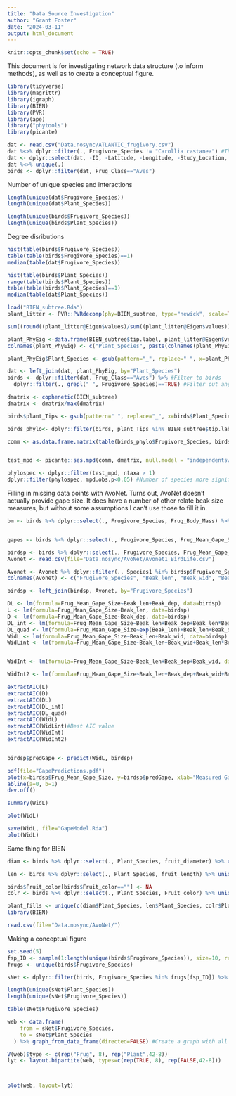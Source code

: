 ```yaml
---
title: "Data Source Investigation"
author: "Grant Foster"
date: "2024-03-11"
output: html_document
---
```


```r
knitr::opts_chunk$set(echo = TRUE)
```

This document is for investigating network data structure (to inform methods), as well as to create a conceptual figure.

```r
library(tidyverse)
library(magrittr)
library(igraph)
library(BIEN)
library(PVR)
library(ape)
library("phytools")
library(picante)
```


```r
dat <- read.csv("Data.nosync/ATLANTIC_frugivory.csv")
dat %<>% dplyr::filter(., Frugivore_Species != "Carollia castanea") #This bat has an incorrect gape size, so it's filtered out
dat <- dplyr::select(dat, -ID, -Latitude, -Longitude, -Study_Location, -Precision, -Study_Method, -Study.reference, -Doi.Link, -Frug_Population_Trend, -Frug_Migration_status)
dat %<>% unique(.)
birds <- dplyr::filter(dat, Frug_Class=="Aves")
```

Number of unique species and interactions
```r
length(unique(dat$Frugivore_Species))
length(unique(dat$Plant_Species))

length(unique(birds$Frugivore_Species))
length(unique(birds$Plant_Species))
```

Degree disributions

```r
hist(table(birds$Frugivore_Species))
table(table(birds$Frugivore_Species)==1)
median(table(dat$Frugivore_Species))
```


```r
hist(table(birds$Plant_Species))
range(table(birds$Plant_Species))
table(table(birds$Plant_Species)==1)
median(table(dat$Plant_Species))
```


```r
load("BIEN_subtree.Rda")
plant_litter <- PVR::PVRdecomp(phy=BIEN_subtree, type="newick", scale=TRUE)

sum((round((plant_litter@Eigen$values)/sum((plant_litter@Eigen$values)),3)*100)[1:4]) #first three vectors contain about 42.6% of variation :(

plant_PhyEig <-data.frame(BIEN_subtree$tip.label, plant_litter@Eigen$vectors[,1:5])
colnames(plant_PhyEig) <- c("Plant_Species", paste(colnames(plant_PhyEig)[2:ncol(plant_PhyEig)], "PlDecomp", sep=""))

plant_PhyEig$Plant_Species <- gsub(pattern="_", replace=" ", x=plant_PhyEig$Plant_Species)

dat <- left_join(dat, plant_PhyEig, by="Plant_Species")
birds <- dplyr::filter(dat, Frug_Class=="Aves") %>% #Filter to birds
  dplyr::filter(., grepl(" ", Frugivore_Species)==TRUE) #Filter out any bird records only to the genus level
```

```r

dmatrix <- cophenetic(BIEN_subtree)
dmatrix <- dmatrix/max(dmatrix)

birds$plant_Tips <- gsub(pattern=" ", replace="_", x=birds$Plant_Species)

birds_phylo<- dplyr::filter(birds, plant_Tips %in% BIEN_subtree$tip.label)

comm <- as.data.frame.matrix(table(birds_phylo$Frugivore_Species, birds_phylo$plant_Tips))


test_mpd <- picante::ses.mpd(comm, dmatrix, null.model = "independentswap", abundance.weighted=FALSE, runs = 999, iterations = 1000) 

phylospec <- dplyr::filter(test_mpd, ntaxa > 1)
dplyr::filter(phylospec, mpd.obs.p<0.05) #Number of species more significantly phylogenetically specialized than a random draw. 

```

Filling in missing data points with AvoNet. 
Turns out, AvoNet doesn't actually provide gape size. It does have a number of other relate beak size measures, but without some assumptions I can't use those to fill it in. 
```r
bm <- birds %>% dplyr::select(., Frugivore_Species, Frug_Body_Mass) %>% unique() %>% dplyr::filter(., is.na(Frug_Body_Mass)==TRUE) %>% dplyr::filter(., grepl(" ", Frugivore_Species)==TRUE)


gapes <- birds %>% dplyr::select(., Frugivore_Species, Frug_Mean_Gape_Size) %>% unique() %>% dplyr::filter(., is.na(Frug_Mean_Gape_Size)==TRUE) %>% dplyr::filter(., grepl(" ", Frugivore_Species)==TRUE)
```


```r
birdsp <- birds %>% dplyr::select(., Frugivore_Species, Frug_Mean_Gape_Size, Frug_Body_Mass) %>% unique() %>% dplyr::filter(., grepl(" ", Frugivore_Species)==TRUE)
Avonet <- read.csv(file="Data.nosync/AvoNet/Avonet1_BirdLife.csv")

Avonet <- Avonet %>% dplyr::filter(., Species1 %in% birdsp$Frugivore_Species) %>% dplyr::select(., Species1, Beak.Length_Nares, Beak.Width, Beak.Depth)
colnames(Avonet) <- c("Frugivore_Species", "Beak_len", "Beak_wid", "Beak_dep")

birdsp <- left_join(birdsp, Avonet, by="Frugivore_Species")

DL <- lm(formula=Frug_Mean_Gape_Size~Beak_len+Beak_dep, data=birdsp)
L <- lm(formula=Frug_Mean_Gape_Size~Beak_len, data=birdsp)
D <- lm(formula=Frug_Mean_Gape_Size~Beak_dep, data=birdsp)
DL_int <- lm(formula=Frug_Mean_Gape_Size~Beak_len+Beak_dep+Beak_len*Beak_dep, data=birdsp)
DL_quad <- lm(formula=Frug_Mean_Gape_Size~exp(Beak_len)+Beak_len+Beak_dep, data=birdsp)
WidL <- lm(formula=Frug_Mean_Gape_Size~Beak_len+Beak_wid, data=birdsp)
WidLint <- lm(formula=Frug_Mean_Gape_Size~Beak_len+Beak_wid+Beak_len*Beak_wid, data=birdsp)


WidInt <- lm(formula=Frug_Mean_Gape_Size~Beak_len+Beak_dep+Beak_wid, data=birdsp)

WidInt2 <- lm(formula=Frug_Mean_Gape_Size~Beak_len+Beak_dep+Beak_wid+Beak_len*Beak_wid, data=birdsp)

extractAIC(L)
extractAIC(D)
extractAIC(DL) 
extractAIC(DL_int)
extractAIC(DL_quad)
extractAIC(WidL) 
extractAIC(WidLint)#Best AIC value
extractAIC(WidInt)
extractAIC(WidInt2)


birdsp$predGape <- predict(WidL, birdsp)

pdf(file="GapePredictions.pdf")
plot(x=birdsp$Frug_Mean_Gape_Size, y=birdsp$predGape, xlab="Measured Gape", ylab="Predicted Gape", xlim=c(0,40), ylim=c(0,40))
abline(a=0, b=1)
dev.off()

summary(WidL)

plot(WidL)

save(WidL, file="GapeModel.Rda")
plot(WidL)
```

Same thing for BIEN

```r
diam <- birds %>% dplyr::select(., Plant_Species, fruit_diameter) %>% unique() %>% dplyr::filter(., is.na(fruit_diameter)==TRUE) %>% dplyr::filter(., grepl(" ", Plant_Species)==TRUE)

len <- birds %>% dplyr::select(., Plant_Species, fruit_length) %>% unique() %>% dplyr::filter(., is.na(fruit_length)==TRUE) %>% dplyr::filter(., grepl(" ", Plant_Species)==TRUE)

birds$Fruit_color[birds$Fruit_color==""] <- NA
colr <- birds %>% dplyr::select(., Plant_Species, Fruit_color) %>% unique() %>% dplyr::filter(., is.na(Fruit_color)==TRUE) %>% dplyr::filter(., grepl(" ", Plant_Species)==TRUE)

plant_fills <- unique(c(diam$Plant_Species, len$Plant_Species, colr$Plant_Species))
library(BIEN)
```


```r
read.csv(file="Data.nosync/AvoNet/")
```


Making a conceptual figure
```r
set.seed(5)
fsp_ID <- sample(1:length(unique(birds$Frugivore_Species)), size=10, replace=FALSE)
frugs <- unique(birds$Frugivore_Species)

sNet <- dplyr::filter(birds, Frugivore_Species %in% frugs[fsp_ID]) %>% dplyr::filter(., Frugivore_Species %in% c("Saltator maximus", "Mimus saturninus")==FALSE)

length(unique(sNet$Plant_Species))
length(unique(sNet$Frugivore_Species))

table(sNet$Frugivore_Species)
```



```r
web <- data.frame(
    from = sNet$Frugivore_Species,
    to = sNet$Plant_Species
  ) %>% graph_from_data_frame(directed=FALSE) #Create a graph with all unique plant-frugivore edges

V(web)$type <- c(rep("Frug", 8), rep("Plant",42-8))
lyt <- layout.bipartite(web, types=c(rep(TRUE, 8), rep(FALSE,42-8)))



plot(web, layout=lyt)
```

